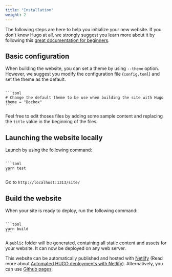 ```yaml
---
title: "Installation"
weight: 2
---
```


The following steps are here to help you initialize your new website. If you don't know Hugo at all, we strongly suggest you learn more about it by following this [great documentation for beginners](https://gohugo.io/overview/quickstart/).

## Basic configuration

When building the website, you can set a theme by using `--theme` option. However, we suggest you modify the configuration file (`config.toml`) and set the theme as the default.

<Code client:load extension="toml" fileName="config.toml">
```toml
# Change the default theme to be use when building the site with Hugo
theme = "Docbox"
```
</Code>

Feel free to edit thoses files by adding some sample content and replacing the `title` value in the beginning of the files.

## Launching the website locally

Launch by using the following command:

<Code client:load extension="console" fileName="command line">
```toml
yarn test
```
</Code>

Go to `http://localhost:1313/site/`

## Build the website

When your site is ready to deploy, run the following command:

<Code client:load extension="console" fileName="command line">
```toml
yarn build
```
</Code>

A `public` folder will be generated, containing all static content and assets for your website. It can now be deployed on any web server.

<Notice type="info">This website can be automatically published and hosted with [Netlify](https://www.netlify.com/) (Read more about [Automated HUGO deployments with Netlify](https://www.netlify.com/blog/2015/07/30/hosting-hugo-on-netlifyinsanely-fast-deploys/)). Alternatively, you can use [Github pages](https://gohugo.io/hosting-and-deployment/hosting-on-github/)</Notice>
